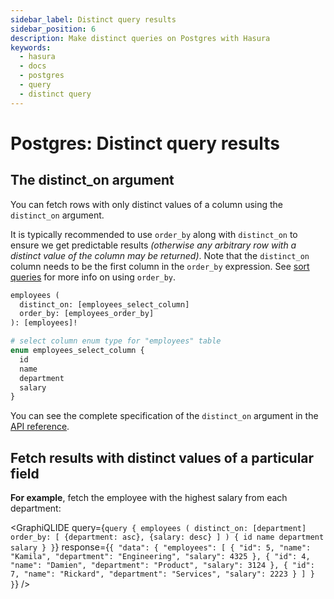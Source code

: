 ```yaml
---
sidebar_label: Distinct query results
sidebar_position: 6
description: Make distinct queries on Postgres with Hasura
keywords:
  - hasura
  - docs
  - postgres
  - query
  - distinct query
---
```



# Postgres: Distinct query results

## The **distinct_on** argument

You can fetch rows with only distinct values of a column using the `distinct_on` argument.

It is typically recommended to use `order_by` along with `distinct_on` to ensure we get predictable results _(otherwise
any arbitrary row with a distinct value of the column may be returned)_. Note that the `distinct_on` column needs to be
the first column in the `order_by` expression. See [sort queries](/queries/postgres/sorting.mdx) for more info on using
`order_by`.

```graphql
employees (
  distinct_on: [employees_select_column]
  order_by: [employees_order_by]
): [employees]!

# select column enum type for "employees" table
enum employees_select_column {
  id
  name
  department
  salary
}
```

You can see the complete specification of the `distinct_on` argument in the
[API reference](/api-reference/graphql-api/query.mdx#distinctonexp).

## Fetch results with distinct values of a particular field

**For example**, fetch the employee with the highest salary from each department:

<GraphiQLIDE
  query={`query {
  employees (
    distinct_on: [department]
    order_by: [
      {department: asc},
      {salary: desc}
    ]
  ) {
    id
    name
    department
    salary
  }
}`}
  response={`{
 "data": {
   "employees": [
     {
       "id": 5,
       "name": "Kamila",
       "department": "Engineering",
       "salary": 4325
     },
     {
       "id": 4,
       "name": "Damien",
       "department": "Product",
       "salary": 3124
     },
     {
       "id": 7,
       "name": "Rickard",
       "department": "Services",
       "salary": 2223
     }
   ]
 }
}`}
/>
